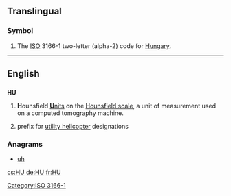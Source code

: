 {{also|Appendix:Variations of "hu"}}
==Translingual==

===Symbol===
{{head|mul|symbol}}
# The [[ISO]] 3166-1 two-letter (alpha-2) code for [[Hungary]].

[[Category:ISO 3166-1]]
----

==English==

==={{abbreviation|en}}===
'''HU'''

# '''H'''ounsfield [[unit|'''U'''nits]] on the [[w:Hounsfield scale|Hounsfield scale]], a unit of measurement used on a computed tomography machine.
# {{obsolete|US|army|aviation}} prefix for [[utility helicopter]] designations

===Anagrams===
* [[uh#English|uh]]

[[cs:HU]]
[[de:HU]]
[[fr:HU]]